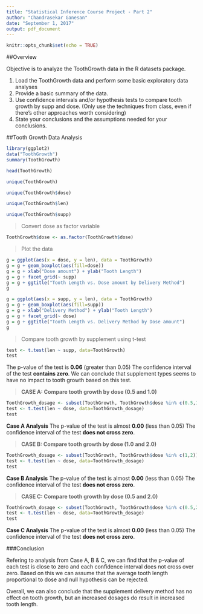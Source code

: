 ```yaml
---
title: "Statistical Inference Course Project - Part 2"
author: "Chandrasekar Ganesan"
date: "September 1, 2017"
output: pdf_document
---
```


```r
knitr::opts_chunk$set(echo = TRUE)
```
##Overview

Objective is to analyze the ToothGrowth data in the R datasets package.

1. Load the ToothGrowth data and perform some basic exploratory data analyses
2. Provide a basic summary of the data.
3. Use confidence intervals and/or hypothesis tests to compare tooth growth by supp and dose. (Only use the techniques from class, even if there's other approaches worth considering)
4. State your conclusions and the assumptions needed for your conclusions.

##Tooth Growth Data Analysis

```r
library(ggplot2)
data("ToothGrowth")
summary(ToothGrowth)
```
```r
head(ToothGrowth)
```
```r
unique(ToothGrowth)
```
```r
unique(ToothGrowth$dose)
```
```r
unique(ToothGrowth$len)
```
```r
unique(ToothGrowth$supp)
```

> Convert dose as factor variable

```r
ToothGrowth$dose <- as.factor(ToothGrowth$dose)
```

> Plot the data

```r
g = ggplot(aes(x = dose, y = len), data = ToothGrowth)
g = g + geom_boxplot(aes(fill=dose))
g = g + xlab("Dose amount") + ylab("Tooth Length")
g = g + facet_grid(~ supp)
g = g + ggtitle("Tooth Length vs. Dose amount by Delivery Method")
g
```

```r
g = ggplot(aes(x = supp, y = len), data = ToothGrowth)
g = g + geom_boxplot(aes(fill=supp))
g = g + xlab("Delivery Method") + ylab("Tooth Length")
g = g + facet_grid(~ dose)
g = g + ggtitle("Tooth Length vs. Delivery Method by Dose amount")
g
```

> Compare tooth growth by supplement using t-test

```r
test <- t.test(len ~ supp, data=ToothGrowth)
test
```

The p-value of the test is **0.06** (greater than 0.05)
The confidence interval of the test **contains zero**. 
We can conclude that supplement types seems to have no impact to tooth growth based on this test.

> **CASE A: Compare tooth growth by dose (0.5 and 1.0)**

```r
ToothGrowth_dosage <- subset(ToothGrowth, ToothGrowth$dose %in% c(0.5,1))
test <- t.test(len ~ dose, data=ToothGrowth_dosage)
test
```
**Case A Analysis**
The p-value of the test is almost **0.00** (less than 0.05)
The confidence interval of the test **does not cross zero**. 

> **CASE B: Compare tooth growth by dose (1.0 and 2.0)**

```r
ToothGrowth_dosage <- subset(ToothGrowth, ToothGrowth$dose %in% c(1,2))
test <- t.test(len ~ dose, data=ToothGrowth_dosage)
test
```
**Case B Analysis**
The p-value of the test is almost **0.00** (less than 0.05)
The confidence interval of the test **does not cross zero**. 

> **CASE C: Compare tooth growth by dose (0.5 and 2.0)**

```r
ToothGrowth_dosage <- subset(ToothGrowth, ToothGrowth$dose %in% c(0.5,2))
test <- t.test(len ~ dose, data=ToothGrowth_dosage)
test
```
**Case C Analysis**
The p-value of the test is almost **0.00** (less than 0.05)
The confidence interval of the test **does not cross zero**. 

###Conclusion

Refering to analysis from Case A, B & C, we can find that the p-value of each test is close to zero and each confidence interval does not cross over zero. Based on this we can assume that the average tooth length proportional to dose and null hypothesis can be rejected.

Overall, we can also conclude that the supplement delivery method has no effect on tooth growth, but an increased dosages do result in increased tooth length.
